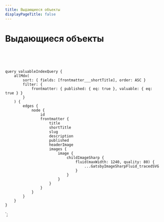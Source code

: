 ```yaml
---
title: Выдающиеся объекты
displayPageTitle: false
---
```



<Container>

<Categories location={props.location} />

# Выдающиеся объекты

<br />

<BuildingList data={props.data.allMdx.edges} />

<br />
<br />

</Container>

    query valuableIndexQuery {
        allMdx(
            sort: { fields: [frontmatter___shortTitle], order: ASC }
            filter: {
                frontmatter: { published: { eq: true }, valuable: { eq: true } }
            }
        ) {
            edges {
                node {
                    id
                    frontmatter {
                        title
                        shortTitle
                        slug
                        description
                        published
                        headerImage
                        images {
                            image {
                                childImageSharp {
                                    fluid(maxWidth: 1240, quality: 80) {
                                        ...GatsbyImageSharpFluid_tracedSVG
                                    }
                                }
                            }
                        }
                    }
                }
            }
        }
    }
`;
